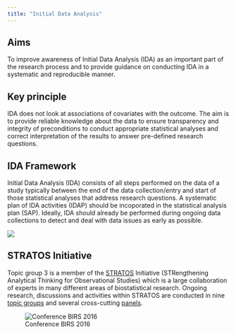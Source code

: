 ```yaml
---
title: "Initial Data Analysis"
---
```


## Aims

To improve awareness of Initial Data Analysis (IDA) as an important part of the research process and to provide guidance on conducting IDA in a systematic and reproducible manner.

## Key principle

IDA does not look at associations of covariates with the outcome. The aim is to provide reliable knowledge about the data to ensure transparency and integrity of preconditions to conduct appropriate statistical analyses and correct interpretation of the results to answer pre-defined research questions.

## IDA Framework

Initial Data Analysis (IDA) consists of all steps performed on the data of a study typically between the end of the data collection/entry and start of those statistical analyses that address research questions. A systematic plan of IDA activities (IDAP) should be incoporated in the statistical analysis plan (SAP). Ideally, IDA should already be performed during ongoing data collections to detect and deal with data issues as early as possible.

![](images/idaframework.png)

## STRATOS Initiative

Topic group 3 is a member of the [STRATOS](https://stratos-initiative.org) Initiative (STRengthening Analytical Thinking for Observational Studies) which is a large collaboration of experts in many different areas of biostatistical research. Ongoing research, discussions and activities within STRATOS are conducted in nine [topic groups](https://stratos-initiative.org/en/groups) and several cross-cutting [panels](https://stratos-initiative.org/en/panels).

![Conference BIRS 2016](images/Stratos_group2016-01.jpg){fig-align="center"}
